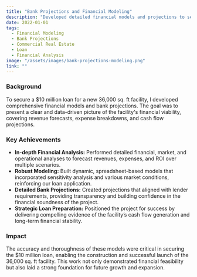 ```yaml
---
title: "Bank Projections and Financial Modeling"
description: "Developed detailed financial models and projections to secure a $10M loan for a 36,000 sq. ft facility."
date: 2022-01-01
tags:
  - Financial Modeling
  - Bank Projections
  - Commercial Real Estate
  - Loan
  - Financial Analysis
image: "/assets/images/bank-projections-modeling.png"
link: ""
---
```


### Background

To secure a $10 million loan for a new 36,000 sq. ft facility, I developed comprehensive financial models and bank projections. The goal was to present a clear and data-driven picture of the facility's financial viability, covering revenue forecasts, expense breakdowns, and cash flow projections.

### Key Achievements

- **In-depth Financial Analysis:** Performed detailed financial, market, and operational analyses to forecast revenues, expenses, and ROI over multiple scenarios.
- **Robust Modeling:** Built dynamic, spreadsheet-based models that incorporated sensitivity analysis and various market conditions, reinforcing our loan application.
- **Detailed Bank Projections:** Created projections that aligned with lender requirements, providing transparency and building confidence in the financial soundness of the project.
- **Strategic Loan Preparation:** Positioned the project for success by delivering compelling evidence of the facility’s cash flow generation and long-term financial stability.

### Impact

The accuracy and thoroughness of these models were critical in securing the $10 million loan, enabling the construction and successful launch of the 36,000 sq. ft facility. This work not only demonstrated financial feasibility but also laid a strong foundation for future growth and expansion.